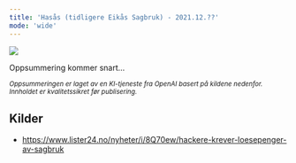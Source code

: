 ```yaml
---
title: 'Hasås (tidligere Eikås Sagbruk) - 2021.12.??'
mode: 'wide'
---
```


<Frame>
<img src="/images/hasas.png" noZoom/>
</Frame>

Oppsummering kommer snart...

<sup><i>Oppsummeringen er laget av en KI-tjeneste fra OpenAI basert på kildene nedenfor. Innholdet er kvalitetssikret før publisering.</i></sup>

## Kilder
- https://www.lister24.no/nyheter/i/8Q70ew/hackere-krever-loesepenger-av-sagbruk
